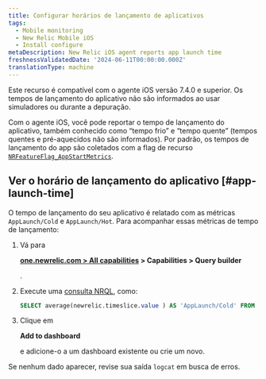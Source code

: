 ```yaml
---
title: Configurar horários de lançamento de aplicativos
tags:
  - Mobile monitoring
  - New Relic Mobile iOS
  - Install configure
metaDescription: New Relic iOS agent reports app launch time
freshnessValidatedDate: '2024-06-11T00:00:00.000Z'
translationType: machine
---
```


<Callout variant="important">
  Este recurso é compatível com o agente iOS versão 7.4.0 e superior. Os tempos de lançamento do aplicativo não são informados ao usar simuladores ou durante a depuração.
</Callout>

Com o agente iOS, você pode reportar o tempo de lançamento do aplicativo, também conhecido como “tempo frio” e “tempo quente” (tempos quentes e pré-aquecidos não são informados). Por padrão, os tempos de lançamento do app são coletados com a flag de recurso [`NRFeatureFlag_AppStartMetrics`](/docs/mobile-monitoring/new-relic-mobile/mobile-sdk/configure-settings/#applaunchtime).

## Ver o horário de lançamento do aplicativo [#app-launch-time]

O tempo de lançamento do seu aplicativo é relatado com as métricas `AppLaunch/Cold` e `AppLaunch/Hot`. Para acompanhar essas métricas de tempo de lançamento:

1. Vá para

   <DoNotTranslate>**[one.newrelic.com > All capabilities](https://one.newrelic.com/all-capabilities) > Capabilities > Query builder**</DoNotTranslate>

   .

2. Execute uma [consulta NRQL](/docs/query-your-data/explore-query-data/query-builder/use-advanced-nrql-mode-query-data/), como:

   ```sql
   SELECT average(newrelic.timeslice.value ) AS 'AppLaunch/Cold' FROM Metric WHERE metricTimesliceName = 'AppLaunch/Cold' AND entity.guid = 'YOUR_APP_TOKEN' SINCE 1664218800000 UNTIL 1664220600000 TIMESERIES
   ```

3. Clique em

   <DoNotTranslate>**Add to dashboard**</DoNotTranslate>

   e adicione-o a um dashboard existente ou crie um novo.

Se nenhum dado aparecer, revise sua saída `logcat` em busca de erros.